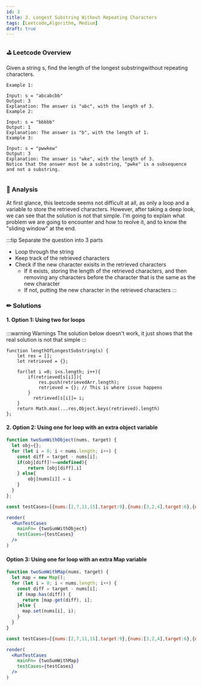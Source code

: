 ```yaml
---
id: 3
title: 3. Longest Substring Without Repeating Characters
tags: [Leetcode,Algorithm, Medium]
draft: true
---
```


### ⛳  Leetcode Overview
Given a string s, find the length of the longest substringwithout repeating characters.

 
```
Example 1:

Input: s = "abcabcbb"
Output: 3
Explanation: The answer is "abc", with the length of 3.
Example 2:

Input: s = "bbbbb"
Output: 1
Explanation: The answer is "b", with the length of 1.
Example 3:

Input: s = "pwwkew"
Output: 3
Explanation: The answer is "wke", with the length of 3.
Notice that the answer must be a substring, "pwke" is a subsequence and not a substring.
 
 ```


### 📃  Analysis
At first glance, this leetcode seems not difficult at all, as only a loop and a variable to store the retrieved characters. However, after taking a deep look, we can see that the solution is not that simple. I'm going to explain what problem we are going to encounter and how to reolve it, and to know the "sliding window" at the end.

:::tip
 Separate the question into 3 parts
 - Loop through the string
 - Keep track of the retrieved characters
 - Check if the new character exisits in the retrieved characters
   - If it exists, storing the length of the retrieved characters, and then removing any characters before the character that is the same as the new character
   - If not, putting the new character in the retrieved characters
:::


### ✏  Solutions

#### 1. Option 1: Using two for loops

:::warning Warnings
 The solution below doesn't work, it just shows that the real solution is not that simple 
:::

```
function lengthOfLongestSubstring(s) {
    let res = [];
    let retrieved = {};

    for(let i =0; i<s.length; i++){
        if(retrieved[s[i]]){
            res.push(retrievedArr.length);
            retrieved = {}; // This is where issue happens
        }
          retrieved[s[i]]= i;
    }
    return Math.max(...res,Object.keys(retrieved).length)
};

```


#### 2. Option 2: Using one for loop with an extra object variable

```jsx live noInline
function twoSumWithObject(nums, target) {
  let obj={};
  for (let i = 0; i < nums.length; i++) {
    const diff = target - nums[i];
    if(obj[diff]!==undefined){
        return [obj[diff],i]
    } else{
        obj[nums[i]] = i
    }
  }
};

const testCases=[{nums:[2,7,11,15],target:9},{nums:[3,2,4],target:6},{nums:[1,8,3,3],target:6}]

render(
  <RunTestCases
    mainFn= {twoSumWithObject}
    testCases={testCases}
  />
)
```


#### Option 3: Using one for loop with an extra Map variable


```jsx live noInline
function twoSumWithMap(nums, target) {
  let map = new Map();
  for (let i = 0; i < nums.length; i++) {
    const diff = target - nums[i];
    if (map.has(diff)) {
      return [map.get(diff), i];
    }else {
      map.set(nums[i], i);
    }
  }
}

const testCases=[{nums:[2,7,11,15],target:9},{nums:[3,2,4],target:6},{nums:[1,8,3,3],target:6}]

render(
  <RunTestCases
    mainFn= {twoSumWithMap}
    testCases={testCases}
  />
)
```

